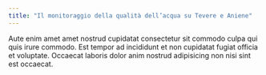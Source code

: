 ```yaml
---
title: "Il monitoraggio della qualità dell’acqua su Tevere e Aniene"
---
```


Aute enim amet amet nostrud cupidatat consectetur sit commodo culpa qui quis irure commodo. Est tempor ad incididunt et non cupidatat fugiat officia et voluptate. Occaecat laboris dolor anim nostrud adipisicing non nisi sint est occaecat.
